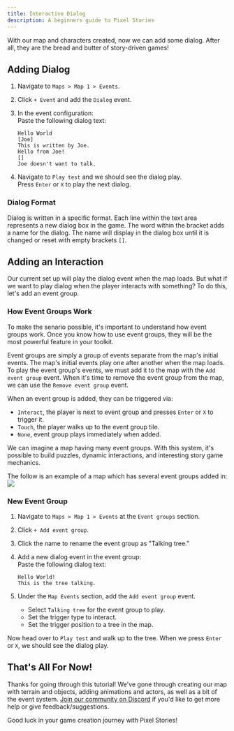 ```yaml
---
title: Interactive Dialog
description: A beginners guide to Pixel Stories
---
```



With our map and characters created, now we can add some dialog. After all, they are the bread and butter of story-driven games!

## Adding Dialog

<Steps>

1. Navigate to `Maps > Map 1 > Events`.
2. Click `+ Event` and add the `Dialog` event.
3. In the event configuration: <br/>
   Paste the following dialog text:

   ```
   Hello World
   [Joe]
   This is written by Joe.
   Hello from Joe!
   []
   Joe doesn't want to talk.
   ```

4. Navigate to `Play test` and we should see the dialog play. <br/>
   Press `Enter` or `X` to play the next dialog.

</Steps>

### Dialog Format

Dialog is written in a specific format. Each line within the text area represents a new dialog box in the game. The word within the bracket adds a name for the dialog. The name will display in the dialog box until it is changed or reset with empty brackets `[]`.

## Adding an Interaction

Our current set up will play the dialog event when the map loads. But what if we want to play dialog when the player interacts with something? To do this, let's add an event group.

### How Event Groups Work

To make the senario possible, it's important to understand how event groups work. Once you know how to use event groups, they will be the most powerful feature in your toolkit.

Event groups are simply a group of events separate from the map's initial events. The map's initial events play one after another when the map loads. To play the event group's events, we must add it to the map with the `Add event group` event. When it's time to remove the event group from the map, we can use the `Remove event group` event.

When an event group is added, they can be triggered via:

- `Interact`, the player is next to event group and presses `Enter` or `X` to trigger it.
- `Touch`, the player walks up to the event group tile.
- `None`, event group plays immediately when added.

We can imagine a map having many event groups. With this system, it's possible to build puzzles, dynamic interactions, and interesting story game mechanics.

The follow is an example of a map which has several event groups added in:
![](../../../assets/images/event-groups-illistration.png)

### New Event Group

<Steps>

1. Navigate to `Maps > Map 1 > Events` at the `Event groups` section.
2. Click `+ Add event group`.
3. Click the name to rename the event group as "Talking tree."
4. Add a new dialog event in the event group: <br/>
   Paste the following dialog text:

   ```
   Hello World!
   This is the tree talking.
   ```

5. Under the `Map Events` section, add the `Add event group` event.
   - Select `Talking tree` for the event group to play.
   - Set the trigger type to interact.
   - Set the trigger position to a tree in the map.

</Steps>

Now head over to `Play test` and walk up to the tree. When we press `Enter` or `X`, we should see the dialog play.

## That's All For Now!

Thanks for going through this tutorial! We've gone through creating our map with terrain and objects, adding animations and actors, as well as a bit of the event system. [Join our community on Discord](https://discord.gg/XN9EaUh26g) if you'd like to get more help or give feedback/suggestions.

Good luck in your game creation journey with Pixel Stories!
